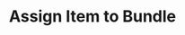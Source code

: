 ---
title: "Assign Item to Bundle"
sidebarTitle: "Assign Item"
description: "Assign a resource item to a regulatory compliance bundle"
openapi: "POST /regulatory/bundles/{bundle_sid}/assign"
icon: "link"
---